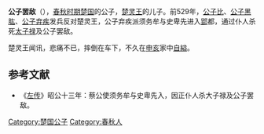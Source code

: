 {{模板:Infobox 先秦人物
|名称= 公子罢敌
|姓=[[芈姓|芈]]
|氏=
|名=罢敌
|字=
|别名=
|别字=
|谥号=
|时代=春秋
|国家=[[楚国|楚]] 
|身份=楚国王子
|出生=
|逝世=前529年
|父=[[楚灵王|楚灵王]]
}}
'''公子罢敌'''（{{bd|？||前529年||catIdx=G}}），[[春秋时期|春秋时期]][[楚国|楚国]]的公子，[[楚灵王|楚灵王]]的儿子。前529年，[[公子比|公子比]]、[[公子黑肱|公子黑肱]]、[[楚平王|公子弃疾]]发兵反对楚灵王，公子弃疾派须务牟与史卑先进入[[郢|郢]]都，通过仆人杀死[[太子禄|太子禄]]及公子罢敌。

楚灵王闻讯，悲痛不已，摔倒在车下，不久在[[申亥|申亥]]家中[[自縊|自縊]]。

==参考文献==
*《[[左传|左传]]》昭公十三年：蔡公使须务牟与史卑先入，因正仆人杀大子禄及公子罢敌。

[[Category:楚国公子|Category:楚国公子]]
[[Category:春秋人|Category:春秋人]]